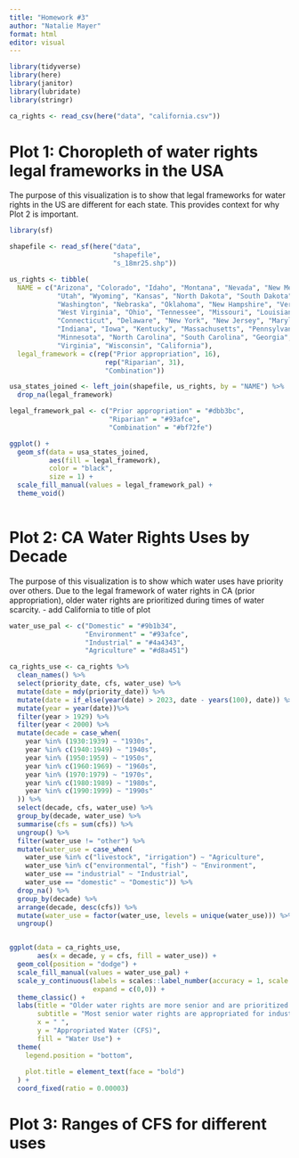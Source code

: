 ```yaml
---
title: "Homework #3"
author: "Natalie Mayer"
format: html
editor: visual
---
```


```r
library(tidyverse)
library(here)
library(janitor)
library(lubridate)
library(stringr)

ca_rights <- read_csv(here("data", "california.csv"))
```


# Plot 1: Choropleth of water rights legal frameworks in the USA
The purpose of this visualization is to show that legal frameworks for water rights in the US are different for each state. This provides context for why Plot 2 is important. 

```r
library(sf)

shapefile <- read_sf(here("data", 
                          "shapefile", 
                          "s_18mr25.shp")) 

us_rights <- tibble(
  NAME = c("Arizona", "Colorado", "Idaho", "Montana", "Nevada", "New Mexico", 
            "Utah", "Wyoming", "Kansas", "North Dakota", "South Dakota", "Oregon", "Texas", 
            "Washington", "Nebraska", "Oklahoma", "New Hampshire", "Vermont", "Rhode Island", 
            "West Virginia", "Ohio", "Tennessee", "Missouri", "Louisiana", "Alabama", "Arkansas", 
            "Connecticut", "Delaware", "New York", "New Jersey", "Maryland", "Illinois", 
            "Indiana", "Iowa", "Kentucky", "Massachusetts", "Pennsylvania", "Mississippi", "Maine", "Michigan",
            "Minnesota", "North Carolina", "South Carolina", "Georgia", "Florida", 
            "Virginia", "Wisconsin", "California"),
  legal_framework = c(rep("Prior appropriation", 16), 
                        rep("Riparian", 31), 
                        "Combination"))

usa_states_joined <- left_join(shapefile, us_rights, by = "NAME") %>%
  drop_na(legal_framework) 
```

```r
legal_framework_pal <- c("Prior appropriation" = "#dbb3bc", 
                         "Riparian" = "#93afce", 
                         "Combination" = "#bf72fe") 

ggplot() + 
  geom_sf(data = usa_states_joined, 
          aes(fill = legal_framework), 
          color = "black", 
          size = 1) + 
  scale_fill_manual(values = legal_framework_pal) + 
  theme_void() 
  
```





# Plot 2: CA Water Rights Uses by Decade
The purpose of this visualization is to show which water uses have priority over others. Due to the legal framework of water rights in CA (prior appropriation), older water rights are prioritized during times of water scarcity. 
- add California to title of plot

```r
water_use_pal <- c("Domestic" = "#9b1b34", 
                   "Environment" = "#93afce", 
                   "Industrial" = "#4a4343", 
                   "Agriculture" = "#d8a451")

ca_rights_use <- ca_rights %>%
  clean_names() %>%
  select(priority_date, cfs, water_use) %>%
  mutate(date = mdy(priority_date)) %>%
  mutate(date = if_else(year(date) > 2023, date - years(100), date)) %>%
  mutate(year = year(date))%>%
  filter(year > 1929) %>%
  filter(year < 2000) %>%
  mutate(decade = case_when(
    year %in% (1930:1939) ~ "1930s", 
    year %in% c(1940:1949) ~ "1940s", 
    year %in% (1950:1959) ~ "1950s", 
    year %in% c(1960:1969) ~ "1960s",
    year %in% (1970:1979) ~ "1970s", 
    year %in% c(1980:1989) ~ "1980s",
    year %in% c(1990:1999) ~ "1990s"
  )) %>%
  select(decade, cfs, water_use) %>%
  group_by(decade, water_use) %>%
  summarise(cfs = sum(cfs)) %>%
  ungroup() %>%
  filter(water_use != "other") %>%
  mutate(water_use = case_when(
    water_use %in% c("livestock", "irrigation") ~ "Agriculture",
    water_use %in% c("environmental", "fish") ~ "Environment",
    water_use == "industrial" ~ "Industrial",
    water_use == "domestic" ~ "Domestic")) %>%
  drop_na() %>%
  group_by(decade) %>%
  arrange(decade, desc(cfs)) %>%
  mutate(water_use = factor(water_use, levels = unique(water_use))) %>%
  ungroup()


ggplot(data = ca_rights_use, 
       aes(x = decade, y = cfs, fill = water_use)) + 
  geom_col(position = "dodge") + 
  scale_fill_manual(values = water_use_pal) + 
  scale_y_continuous(labels = scales::label_number(accuracy = 1, scale = 0.001, suffix = "K"),
                     expand = c(0,0)) +
  theme_classic() + 
  labs(title = "Older water rights are more senior and are prioritized when water is scarce", 
       subtitle = "Most senior water rights are appropriated for industrial and domestic uses",
       x = " ", 
       y = "Appropriated Water (CFS)", 
       fill = "Water Use") + 
  theme(
    legend.position = "bottom", 
    
    plot.title = element_text(face = "bold")
  ) + 
  coord_fixed(ratio = 0.00003)

```



# Plot 3: Ranges of CFS for different uses 

